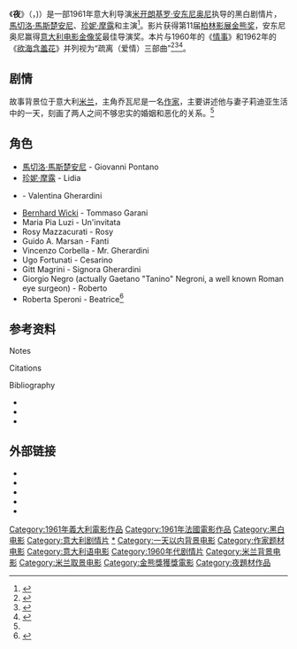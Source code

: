 {{Infobox film
| name           = 夜<br />'''La Notte'''
| image          = Lanotteposter (1).jpg
| caption        = 意大利海报
| border         = yes
| director       = [[米开朗基罗·安东尼奥尼|米开朗基罗·安东尼奥尼]]
| producer       = Emanuele Cassuto
| writer         = 米开朗基罗·安东尼奥尼<br />[[费德里科·费里尼|费德里科·费里尼]]<br />托尼·诺格拉
| starring       = [[馬切洛·馬斯楚安尼|馬切洛·馬斯楚安尼]]<br />[[珍妮·摩露|珍妮·摩露]]<br />{{le|莫尼卡·维蒂|Monica Vitti}}<br />伯哈特·维奇
| music          = 乔治·加斯利尼
| cinematography = 吉亚尼·迪·韦纳索
| editing        = 尔多·达·罗马
| distributor    = [[聯美|聯美]] <small>(法国)</small><br>Lopert Pictures <small>(美国)</small>
| released       = {{Film date|1961|1|24|意大利}}
| runtime        = 122分钟
| country        = {{ITA}}<br />{{FRA}}
| language       = [[意大利语|意大利语]]
| budget         =
}}

《'''夜'''》（{{lang-it|''La Notte''}}，{{lang-en|''The Night''}})）是一部1961年意大利导演[[米开朗基罗·安东尼奥尼|米开朗基罗·安东尼奥尼]]执导的黑白剧情片，[[馬切洛·馬斯楚安尼|馬切洛·馬斯楚安尼]]、[[珍妮·摩露|珍妮·摩露]]和{{le|莫尼卡·维蒂|Monica Vitti}}主演<ref name="IMDb">{{cite web |title=La Notte |publisher=''Internet Movie Database'' |url=http://www.imdb.com/title/tt0054130/ |accessdate=8 March 2012 |archive-date=2021-02-04 |archive-url=https://web.archive.org/web/20210204160636/https://www.imdb.com/title/tt0054130/ |dead-url=no }}</ref>。影片获得第11届[[柏林影展|柏林影展]][[金熊奖|金熊奖]]，安东尼奥尼赢得[[意大利电影金像奖|意大利电影金像奖]]最佳导演奖。本片与1960年的《[[情事_(意大利電影)|情事]]》和1962年的《[[欲海含羞花|欲海含羞花]]》并列视为“疏离（爱情）三部曲”<ref name="gazetas">{{cite book |last=Gazetas |first=Aristides |title=An Introduction to World Cinema |url=http://books.google.com/books?id=CPuZ-2UtVRwC&pg=PA246 |accessdate=31 May 2011 |year=2008 |publisher=McFarland |isbn=978-0-7864-3907-2 |page=246 |archive-date=2017-02-27 |archive-url=https://web.archive.org/web/20170227064559/https://books.google.com/books?id=CPuZ-2UtVRwC&pg=PA246 |dead-url=no }}</ref><ref name="wakeman">{{cite book |last=Wakeman |first=John |title=World Film Directors: 1945–1985 |url=http://books.google.com/books?id=8aEYAAAAIAAJ |accessdate=31 May 2011 |year=1988 |publisher=H. W. Wilson |page=65 |archive-date=2020-11-01 |archive-url=https://web.archive.org/web/20201101144101/https://books.google.com/books?id=8aEYAAAAIAAJ |dead-url=no }}</ref><ref name="cameron">{{cite book |last1=Cameron |first1=Ian Alexander |last2=Wood |first2=Robin |title=Antonioni |url=http://books.google.com/books?id=PXhZAAAAMAAJ |accessdate=31 May 2011 |year=1971 |publisher=Praeger |page=105 |archive-date=2016-06-11 |archive-url=https://web.archive.org/web/20160611031415/https://books.google.com/books?id=PXhZAAAAMAAJ |dead-url=no }}</ref>。

==剧情==
故事背景位于意大利[[米兰|米兰]]，主角乔瓦尼是一名[[作家|作家]]，主要讲述他与妻子莉迪亚生活中的一天，刻画了两人之间不够忠实的婚姻和恶化的关系。<ref name="IMDb"/>

==角色==
* [[馬切洛·馬斯楚安尼|馬切洛·馬斯楚安尼]] - Giovanni Pontano
* [[珍妮·摩露|珍妮·摩露]] - Lidia
* {{le|莫尼卡·维蒂|Monica Vitti}} - Valentina Gherardini
* [[Bernhard_Wicki|Bernhard Wicki]] - Tommaso Garani
* Maria Pia Luzi - Un'invitata
* Rosy Mazzacurati - Rosy
* Guido A. Marsan - Fanti
* Vincenzo Corbella - Mr. Gherardini
* Ugo Fortunati - Cesarino
* Gitt Magrini - Signora Gherardini
* Giorgio Negro (actually Gaetano "Tanino" Negroni, a well known Roman eye surgeon) - Roberto 
* Roberta Speroni - Beatrice<ref name="imdbcast">{{cite web |title=Full cast and crew for La Notte |publisher=''Internet Movie Database'' |url=http://www.imdb.com/title/tt0054130/fullcredits#cast |accessdate=8 March 2012 |archive-date=2021-02-27 |archive-url=https://web.archive.org/web/20210227090417/http://www.imdb.com/title/tt0054130/fullcredits#cast |dead-url=no }}</ref>

==参考资料==
;Notes
{{reflist|group=N}}
;Citations
{{reflist|33em}}
;Bibliography
{{refbegin}}
* {{cite book|last=Arrowsmith|first=William |editor=Ted Perry |title=Antonioni: The Poet of Images|publisher=Oxford University Press |location=New York|year=1995|isbn=978-0-19-509270-7}}
* {{cite book|last=Brunette |first=Peter|title=The Films of Michelangelo Antonioni|url=https://archive.org/details/filmsofmichelang0000brun |publisher=Cambridge University Press|location=New York |year=1998|isbn=978-0-521-38992-1}}
* {{cite book|last=Chatman|first=Seymour|title=Antonioni: The Surface of the World|publisher=University of California Press|location=Berkeley |year=1985|isbn=978-0-520-05341-0}}
{{refend}}

==外部链接==
* {{IMDb title|0054130}}
* {{tcmdb title|id=80542}}
* {{douban|1361252}}
* {{Amg movie|98299}}
* {{rotten-tomatoes|notte}}

{{Michelangelo Antonioni}}
{{金熊獎得獎作品}}
{{DEFAULTSORT:Notte, La}}
[[Category:1961年義大利電影作品|Category:1961年義大利電影作品]]
[[Category:1961年法國電影作品|Category:1961年法國電影作品]]
[[Category:黑白电影|Category:黑白电影]]
[[Category:意大利剧情片|Category:意大利剧情片]]
[[Category:米开朗基罗·安东尼奥尼電影|*]]
[[Category:一天以内背景电影|Category:一天以内背景电影]]
[[Category:作家题材电影|Category:作家题材电影]]
[[Category:意大利语电影|Category:意大利语电影]]
[[Category:1960年代剧情片|Category:1960年代剧情片]]
[[Category:米兰背景电影|Category:米兰背景电影]]
[[Category:米兰取景电影|Category:米兰取景电影]]
[[Category:金熊獎獲獎電影|Category:金熊獎獲獎電影]]
[[Category:夜題材作品|Category:夜題材作品]]